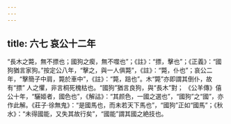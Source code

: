 ```yaml
---
---
---
```

title: 六七 哀公十二年
---




“長木之斃，無不摽也；國狗之瘈，無不噬也”；《註》：“摽，擊也”；《正義》：“國狗猶言家狗。”按定公八年，“擊之，與一人俱斃”，《註》：“斃，仆也”；哀公二年，“擊簡子中肩，斃於車中”，《註》：“斃，踣也”。木“斃”亦即謂其倒仆，故有“摽” 人之懼，非言桐死槐枯也。“國狗”猶言良狗，與“長木”對； 《公羊傳》僖公十年，“驪姬者，國色也”，《解詁》：“其颜色，一國之選也”，“國狗”之“國”，亦作此解。《莊子·徐無鬼》：“是國馬也，而未若天下馬也”，“國狗”正如“國馬”；《秋水》：“未得國能，又失其故行矣”，“國能”謂其國之絶技也。